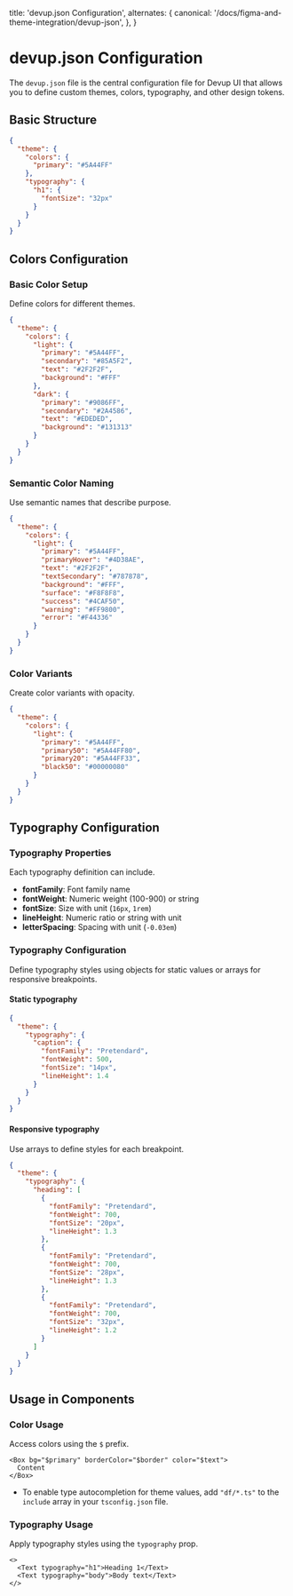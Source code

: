   title: 'devup.json Configuration',
  alternates: {
    canonical: '/docs/figma-and-theme-integration/devup-json',
  },
}

# devup.json Configuration

The `devup.json` file is the central configuration file for Devup UI that allows you to define custom themes, colors, typography, and other design tokens.

## Basic Structure

```json
{
  "theme": {
    "colors": {
      "primary": "#5A44FF"
    },
    "typography": {
      "h1": {
        "fontSize": "32px"
      }
    }
  }
}
```

## Colors Configuration

### **Basic Color Setup**

Define colors for different themes.

```json
{
  "theme": {
    "colors": {
      "light": {
        "primary": "#5A44FF",
        "secondary": "#85A5F2",
        "text": "#2F2F2F",
        "background": "#FFF"
      },
      "dark": {
        "primary": "#9086FF",
        "secondary": "#2A4586",
        "text": "#EDEDED",
        "background": "#131313"
      }
    }
  }
}
```

### **Semantic Color Naming**

Use semantic names that describe purpose.

```json
{
  "theme": {
    "colors": {
      "light": {
        "primary": "#5A44FF",
        "primaryHover": "#4D38AE",
        "text": "#2F2F2F",
        "textSecondary": "#787878",
        "background": "#FFF",
        "surface": "#F8F8F8",
        "success": "#4CAF50",
        "warning": "#FF9800",
        "error": "#F44336"
      }
    }
  }
}
```

### **Color Variants**

Create color variants with opacity.

```json
{
  "theme": {
    "colors": {
      "light": {
        "primary": "#5A44FF",
        "primary50": "#5A44FF80",
        "primary20": "#5A44FF33",
        "black50": "#00000080"
      }
    }
  }
}
```

## Typography Configuration

### **Typography Properties**

Each typography definition can include.

- **fontFamily**: Font family name
- **fontWeight**: Numeric weight (100-900) or string
- **fontSize**: Size with unit (`16px`, `1rem`)
- **lineHeight**: Numeric ratio or string with unit
- **letterSpacing**: Spacing with unit (`-0.03em`)

### **Typography Configuration**

Define typography styles using objects for static values or arrays for responsive breakpoints.

#### **Static typography**

```json
{
  "theme": {
    "typography": {
      "caption": {
        "fontFamily": "Pretendard",
        "fontWeight": 500,
        "fontSize": "14px",
        "lineHeight": 1.4
      }
    }
  }
}
```

#### **Responsive typography**

Use arrays to define styles for each breakpoint.

```json
{
  "theme": {
    "typography": {
      "heading": [
        {
          "fontFamily": "Pretendard",
          "fontWeight": 700,
          "fontSize": "20px",
          "lineHeight": 1.3
        },
        {
          "fontFamily": "Pretendard",
          "fontWeight": 700,
          "fontSize": "28px",
          "lineHeight": 1.3
        },
        {
          "fontFamily": "Pretendard",
          "fontWeight": 700,
          "fontSize": "32px",
          "lineHeight": 1.2
        }
      ]
    }
  }
}
```

## Usage in Components

### **Color Usage**

Access colors using the `$` prefix.

```tsx
<Box bg="$primary" borderColor="$border" color="$text">
  Content
</Box>
```

- To enable type autocompletion for theme values, add `"df/*.ts"` to the `include` array in your `tsconfig.json` file.

### **Typography Usage**

Apply typography styles using the `typography` prop.

```tsx
<>
  <Text typography="h1">Heading 1</Text>
  <Text typography="body">Body text</Text>
</>
```
